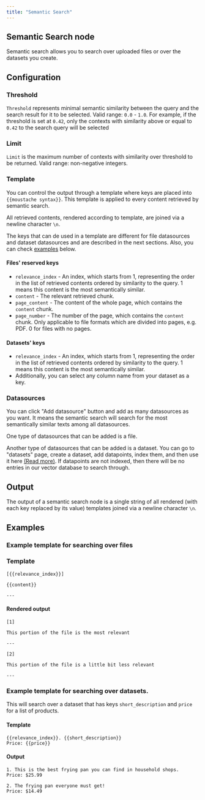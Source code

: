 ```yaml
---
title: "Semantic Search"
---
```



## Semantic Search node

Semantic search allows you to search over uploaded files or over the datasets you create.

## Configuration

### Threshold

`Threshold` represents minimal semantic similarity between the query and the search result for it to be selected. Valid range: `0.0` - `1.0`.
For example, if the threshold is set at `0.42`, only the contexts with similarity above or equal to `0.42` to the search query will be selected

### Limit

`Limit` is the maximum number of contexts with similarity over threshold to be returned. Valid range: non-negative integers.

### Template

You can control the output through a template where keys are placed into `{{moustache syntax}}`.
This template is applied to every content retrieved by semantic search. 

All retrieved contents, rendered according to template, are joined via a newline character `\n`.

The keys that can de used in a template are different for file datasources and dataset datasources and are described in the next sections.
Also, you can check [examples](/nodes/semantic-search#examples) below.

#### Files' reserved keys

- `relevance_index` - An index, which starts from 1, representing the order in the list of retrieved contents ordered by similarity to the query. 1 means this content is the most semantically similar.
- `content` - The relevant retrieved chunk.
- `page_content` - The content of the whole page, which contains the `content` chunk. 
- `page_number` - The number of the page, which contains the `content` chunk. Only applicable to file formats which are divided into pages, e.g. PDF. 0 for files with no pages.

#### Datasets' keys

- `relevance_index` - An index, which starts from 1, representing the order in the list of retrieved contents ordered by similarity to the query. 1 means this content is the most semantically similar.
- Additionally, you can select any column name from your dataset as a key.

### Datasources

You can click "Add datasource" button and add as many datasources as you want. It means the semantic search will search for the most semantically similar texts among all datasources.

One type of datasources that can be added is a file.
<SemanticSearchFileUploadSnippet />

Another type of datasources that can be added is a dataset. You can go to "datasets" page, create a dataset, add datapoints, index them, and then use it here [(Read more)](/datasets/introduction###indexing).
If datapoints are not indexed, then there will be no entries in our vector database to search through.

## Output

The output of a semantic search node is a single string of all rendered (with each key replaced by its value) templates joined via a newline character `\n`.

## Examples

### Example template for searching over files

### Template

```
[{{relevance_index}}]

{{content}}

---

```

#### Rendered output

```
[1]

This portion of the file is the most relevant

---

[2]

This portion of the file is a little bit less relevant

---

```

### Example template for searching over datasets.

This will search over a dataset that has keys `short_description` and `price` for a list of products.

#### Template

```
{{relevance_index}}. {{short_description}}
Price: {{price}}

```

#### Output

```
1. This is the best frying pan you can find in household shops.
Price: $25.99

2. The frying pan everyone must get!
Price: $14.49

```
